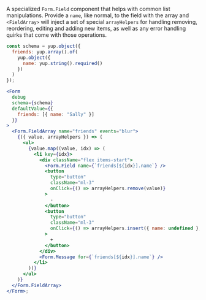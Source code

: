 A specialized `Form.Field` component that helps with common list manipulations.
Provide a `name`, like normal, to the field with the array and `<FieldArray>` will
inject a set of special `arrayHelpers` for handling removing, reordering,
editing and adding new items, as well as any error handling quirks that come with those
operations.

```jsx
const schema = yup.object({
  friends: yup.array().of(
    yup.object({
      name: yup.string().required()
    })
  )
});

<Form
  debug
  schema={schema}
  defaultValue={{
    friends: [{ name: "Sally" }]
  }}
>
  <Form.FieldArray name="friends" events="blur">
    {({ value, arrayHelpers }) => (
      <ul>
        {value.map((value, idx) => (
          <li key={idx}>
            <div className="flex items-start">
              <Form.Field name={`friends[${idx}].name`} />
              <button
                type="button"
                className="ml-3"
                onClick={() => arrayHelpers.remove(value)}
              >
                -
              </button>
              <button
                type="button"
                className="ml-3"
                onClick={() => arrayHelpers.insert({ name: undefined }, idx)}
              >
                +
              </button>
            </div>
            <Form.Message for={`friends[${idx}].name`} />
          </li>
        ))}
      </ul>
    )}
  </Form.FieldArray>
</Form>;
```
